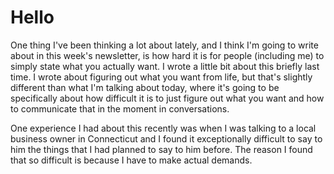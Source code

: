 # Hello

One thing I've been thinking a lot about lately, and I think I'm going to write about in this week's newsletter, is how hard it is for people (including me) to simply state what you actually want. I wrote a little bit about this briefly last time. I wrote about figuring out what you want from life, but that's slightly different than what I'm talking about today, where it's going to be specifically about how difficult it is to just figure out what you want and how to communicate that in the moment in conversations.

One experience I had about this recently was when I was talking to a local business owner in Connecticut and I found it exceptionally difficult to say to him the things that I had planned to say to him before. The reason I found that so difficult is because I have to make actual demands. 